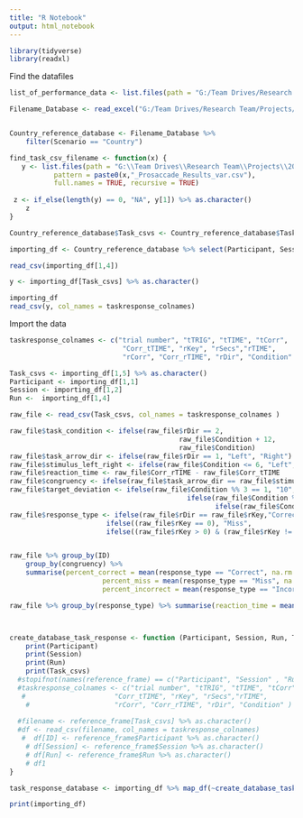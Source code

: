 ```yaml
---
title: "R Notebook"
output: html_notebook
---
```


```r
library(tidyverse)
library(readxl)
```


Find the datafiles

```r

list_of_performance_data <- list.files(path = "G:/Team Drives/Research Team/Projects/2018 Driving Sim Reproducibility/4_Analysis_Saccades/Task Response Data", recursive = TRUE, full.names = TRUE)

Filename_Database <- read_excel("G:/Team Drives/Research Team/Projects/2018 Driving Sim Reproducibility/File Reference Database.xlsx", sheet = 1)


Country_reference_database <- Filename_Database %>% 
    filter(Scenario == "Country")

find_task_csv_filename <- function(x) {
   y <- list.files(path = "G:\\Team Drives\\Research Team\\Projects\\2018 Driving Sim Reproducibility\\4_Analysis_Saccades\\Task Response Data", 
           pattern = paste0(x,"_Prosaccade_Results_var.csv"), 
           full.names = TRUE, recursive = TRUE)
  
 z <- if_else(length(y) == 0, "NA", y[1]) %>% as.character()
    z
}

Country_reference_database$Task_csvs <- Country_reference_database$Task_Pattern %>% lapply(find_task_csv_filename) %>% as.character()

importing_df <- Country_reference_database %>% select(Participant, Session, Run, Task_csvs)

read_csv(importing_df[1,4])

y <- importing_df[Task_csvs] %>% as.character()

importing_df
read_csv(y, col_names = taskresponse_colnames)
```

Import the data

```r


taskresponse_colnames <- c("trial number", "tTRIG", "tTIME", "tCorr", 
                            "Corr_tTIME", "rKey", "rSecs","rTIME", 
                            "rCorr", "Corr_rTIME", "rDir", "Condition" )

Task_csvs <- importing_df[1,5] %>% as.character()
Participant <- importing_df[1,1]
Session <- importing_df[1,2]
Run <-  importing_df[1,4]

raw_file <- read_csv(Task_csvs, col_names = taskresponse_colnames )

raw_file$task_condition <- ifelse(raw_file$rDir == 2,
                                          raw_file$Condition + 12, 
                                          raw_file$Condition)
raw_file$task_arrow_dir <- ifelse(raw_file$rDir == 1, "Left", "Right")
raw_file$stimulus_left_right <- ifelse(raw_file$Condition <= 6, "Left", "Right")
raw_file$reaction_time <- raw_file$Corr_rTIME - raw_file$Corr_tTIME
raw_file$congruency <- ifelse(raw_file$task_arrow_dir == raw_file$stimulus_left_right, "Congruent", "Incongruent")
raw_file$target_deviation <- ifelse(raw_file$Condition %% 3 == 1, "10", 
                                            ifelse(raw_file$Condition %% 3 == 2, "25",
                                                   ifelse(raw_file$Condition %% 3 == 0, "35", NA))) %>% as.numeric()
raw_file$response_type <- ifelse(raw_file$rDir == raw_file$rKey,"Correct",
                        ifelse((raw_file$rKey == 0), "Miss",
                        ifelse((raw_file$rKey > 0) & (raw_file$rKey != raw_file$rDir),"Incorrect", NA)))


raw_file %>% group_by(ID)
    group_by(congruency) %>% 
    summarise(percent_correct = mean(response_type == "Correct", na.rm = TRUE), 
                       percent_miss = mean(response_type == "Miss", na.rm = TRUE),
                       percent_incorrect = mean(response_type == "Incorrect", na.rm = TRUE))

raw_file %>% group_by(response_type) %>% summarise(reaction_time = mean(reaction_time, na.rm = TRUE))



create_database_task_response <- function (Participant, Session, Run, Task_csvs) {
    print(Participant)
    print(Session)
    print(Run)
    print(Task_csvs)
  #stopifnot(names(reference_frame) == c("Participant", "Session" , "Run", "Task_csvs"))
  #taskresponse_colnames <- c("trial number", "tTRIG", "tTIME", "tCorr", 
   #                      "Corr_tTIME", "rKey", "rSecs","rTIME", 
    #                     "rCorr", "Corr_rTIME", "rDir", "Condition" )
 
  #filename <- reference_frame[Task_csvs] %>% as.character()   
  #df <- read_csv(filename, col_names = taskresponse_colnames)
   #  df[ID] <- reference_frame$Participant %>% as.character()
    # df[Session] <- reference_frame$Session %>% as.character()
    # df[Run] <- reference_frame$Run %>% as.character()
    # df1
}

task_response_database <- importing_df %>% map_df(~create_database_task_response(importing_df[Participant, Session, Run, Task_csvs]))

print(importing_df)

```



